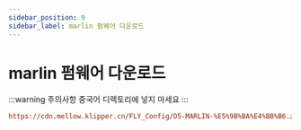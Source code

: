 ```yaml
---
sidebar_position: 9
sidebar_label: marlin 펌웨어 다운로드
---
```


# marlin 펌웨어 다운로드

:::warning 주의사항
중국어 디렉토리에 넣지 마세요
:::

```cfg
https://cdn.mellow.klipper.cn/FLY_Config/D5-MARLIN-%E5%9B%BA%E4%BB%B6.zip
```